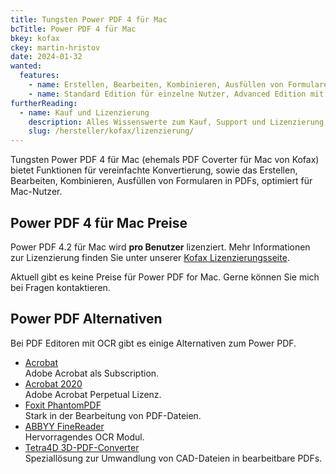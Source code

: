 ```yaml
---
title: Tungsten Power PDF 4 für Mac
bcTitle: Power PDF 4 für Mac
bkey: kofax
ckey: martin-hristov
date: 2024-01-32
wanted:
  features:
    - name: Erstellen, Bearbeiten, Kombinieren, Ausfüllen von Formularen in PDFs unter MacOS
    - name: Standard Edition für einzelne Nutzer, Advanced Edition mit Volumenlizenzierung
furtherReading:
  - name: Kauf und Lizenzierung
    description: Alles Wissenswerte zum Kauf, Support und Lizenzierung der Kofax Produkte.
    slug: /hersteller/kofax/lizenzierung/
---
```




<Intro>

Tungsten Power PDF 4 für Mac (ehemals PDF Coverter für Mac von Kofax) bietet Funktionen für vereinfachte Konvertierung, sowie das Erstellen, Bearbeiten, Kombinieren, Ausfüllen von Formularen in PDFs, optimiert für Mac-Nutzer.


</Intro>

<TOC />



## Power PDF 4 für Mac Preise

Power PDF 4.2 für Mac wird **pro Benutzer** lizenziert. Mehr Informationen zur Lizenzierung finden Sie unter unserer [Kofax Lizenzierungsseite](/hersteller/kofax/lizenzierung/).

<Info>

Aktuell gibt es keine Preise für Power PDF for Mac. Gerne können Sie mich bei Fragen kontaktieren.

</Info>


## Power PDF Alternativen

Bei PDF Editoren mit OCR gibt es einige Alternativen zum Power PDF.

-  [Acrobat](/hersteller/adobe/acrobat/) <br/>
Adobe Acrobat als Subscription.
-  [Acrobat 2020](/hersteller/adobe/acrobat/) <br/>
Adobe Acrobat Perpetual Lizenz.
-  [Foxit PhantomPDF](/hersteller/foxit/) <br/>
Stark in der Bearbeitung von PDF-Dateien.
-  [ABBYY FineReader](/hersteller/abbyy/) <br/>
Hervorragendes OCR Modul.
-  [Tetra4D 3D-PDF-Converter](/hersteller/tetra4d/) <br/>
Speziallösung zur Umwandlung von CAD-Dateien in bearbeitbare PDFs.

